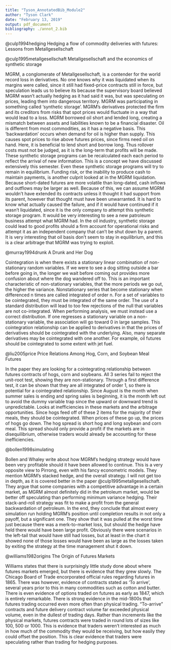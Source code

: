 ```yaml
---
title: "Tyson_AnnotatedBib_Module2"
author: "Tyson Clark"
date: "February 13, 2019"
output: pdf_document
bibliography: ./annot_2.bib
---
```


@culp1994hedging Hedging a flow of commodity deliveries with futures: Lessons from Metallgesellschaft

@culp1995metallgesellschaft Metallgesellschaft and the economics of synthetic storage

MGRM, a conglomerate of Metallgesellschaft, is a contender for the world record loss in derivatives. No one knows why it was liquidated when its margins were called, since it still had fixed-price contracts still in force, but speculation leads us to believe its because the supervisory board believed MGRM wasn't actually hedging as it had said it was, but was speculating on prices, leading them into dangerous territory.
\newline
MGRM was participating in something called 'synthetic storage'. MGRM's derivatives protected the firm and its creditors from risks that spot prices would fluctuate in a way that would lead to a loss. MGRM borrowed oil short and lended long, creating a mismatch between assets and liabilities known to be a financial disaster.
\newline
Oil is different from most commodities, as it has a negative basis. This 'backwardation' occurs when demand for oil is higher than supply. This causes spot prices to rise above futures prices, since firms need oil on hand. Here, it is beneficial to lend short and borrow long. Thus rollover costs must not be judged, as it is the long-term that profits will be made.
\newline
These synthetic storage programs can be recalculated each each period to reflect the arrival of new information. This is a concept we have discussed extensively this semester. Even these synthetic storage programs will try to remain in equilibrium.
\newline
Funding risk, or the inability to produce cash to maintain payments, is another culprit looked at in the MGRM liquidation. Because short-dated futures are more volatile than long-dated, cash inflows and outflows may be larger as well. Because of this, we can assume MGRM wouldn't have extended its contracts unless it thought it had support from its parent, however that thought must have been unwarranted. It is hard to know what actually caused the failure, and if it would have continued if it wasn't liquidated, since it is the only company to attempt this synthetic storage program.
\newline
It would be very interesting to see a new patroleum business attempt what MGRM had. In the oil industry, synthetic storage could lead to good profits should a firm account for operational risks and attempt it as an independent company that can't be shut down by a parent. It is very interesting that oil basis don't seem to stay in equilibrium, and this is a clear arbitrage that MGRM was trying to exploit. 

@murray1994drunk A Drunk and Her Dog

Cointegration is when there exists a stationary linear combination of non-stationary random variables. If we were to see a dog sitting outside a bar before going in, the longer we wait before coming out provides more confusion about where the dog wandered off to. This is an important characteristic of non-stationary variables, that the more periods we go out, the higher the variance.
\newline
Nonstationary series that become stationary when differenced n times are called integrated of order n. For a set of variables to be cointegrated, they must be integrated of the same order. The use of a standard distribution will lead to too few rejections of the null that variables are not co-integrated. When performing analysis, we must instead use a correct distribution.
\newline
If one regresses a stationary variable on a non-stationary variable, the association will go toward 0 in large samples. This cointegration relationship can be applied to derivatives in that the prices of derivatives should be cointegrated with the underlying. Also, many separate derivatives may be cointegrated with one another. For example, oil futures should be cointegrated to some extent with jet fuel.

@liu2005price Price Relations Among Hog, Corn, and Soybean Meal Futures

In the paper they are looking for a cointegrating relationship between futures contracts of hogs, corn and soybeans. All 3 series fail to reject the unit-root test, showing they are non-stationary. Through a first difference test, it can be shown that they are all integrated of order 1, so there is potential for a cointegrated relationship. Since August is the month when summer sales is ending and spring sales is beginning, it is the month left out to avoid the dummy variable trap since the upward or downward trend is unpredictable.
\newline
Looks at inefficiencies in these markets and the arbitrage opportunities. Since hogs feed off of these 2 items for the majority of their meals, they should be cointegrated. When prices of these go up, the prices of hogs go down. The hog spread is short hog and long soybean and corn meal.
\newline
This spread should only provide a profit if the markets are in disequilibrium, otherwise traders would already be accounting for these inefficiencies. 

@bollen1998simulating

Bollen and Whaley write about how MGRM's hedging strategy would have been very profitable should it have been allowed to continue. This is a very opposite view to Pirrong, even with his fancy econometric models. They mention MGRM's stacked hedge, and the overall strategy. I will not get too in depth, as it is covered better in the paper @culp1995metallgesellschaft. 
\newline
They argue that some companies with a competitive advantage in a certain market, as MGRM almost definitely did in the petroleum market, would be better off speculating than performing minimum variance hedging. Their stack-and-roll strategy was fit to make a profit from the general backwardation of petroleum.
\newline
In the end, they conclude that almost every simulation run holding MGRM's position until completion results in not only a payoff, but a significant one. They show that it was pulled at the worst time just because there was a merk-to-market loss, but should the hedge have held there would have been large profit. Obviously there were scenarios in the left-tail that would have still had losses, but at least in the chart it showed none of those losses would have been as large as the losses taken by exiting the strategy at the time management shut it down.

@williams1982origins The Origin of Futures Markets

Williams states that there is surprisingly little study done about where futures markets emerged, but there is evidence that they grew slowly. The Chicago Board of Trade encorporated official rules regarding futures in 1865. There was however, evidence of contracts stated as 'To arrive', several years prior to this in many commodities such as cotton and butter. There is even evidence of options traded on futures as early as 1847, which is entirely remarkable.
\newline
There is strong evidence in the mid-1800s that futures trading occurred even more often than physical trading. "To-arrive" contracts and future delivery contract volume far exceeded physical volume, even in the dullest of trading days. Rather than increments like the physical markets, futures contracts were traded in round lots of sizes like 100, 500 or 1000. This is evidence that traders weren't interested as much in how much of the commodity they would be receiving, but how easily they could offset the position. This is clear evidence that traders were speculating rather than trading for hedging purposes.